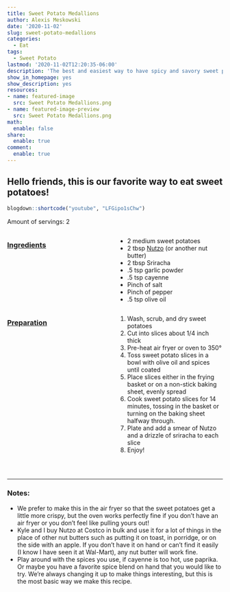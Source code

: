 ```yaml
---
title: Sweet Potato Medallions
author: Alexis Meskowski
date: '2020-11-02'
slug: sweet-potato-medallions
categories:
  - Eat
tags:
  - Sweet Potato
lastmod: '2020-11-02T12:20:35-06:00'
description: 'The best and easiest way to have spicy and savory sweet potatoes!'
show_in_homepage: yes
show_description: yes
resources:
- name: featured-image
  src: Sweet Potato Medallions.png
- name: featured-image-preview
  src: Sweet Potato Medallions.png
math:
  enable: false
share:
  enable: true
comment:
  enable: true
---
```

## Hello friends, this is our favorite way to eat sweet potatoes!

<!-- featured_image_preview is 780x234 -->


```r
blogdown::shortcode("youtube", "LFGipo1sChw")
```


Amount of servings: 2

:::: {style="display: grid; grid-template-columns: 1fr 1fr; grid-column-gap: 10px;"}

::: {}

### <u>Ingredients</u>

- 2 medium sweet potatoes
- 2 tbsp [Nutzo](https://www.nuttzo.com/product/26oz-organic-paleo-power-fuel-crunchy/){target="_blank"} (or another nut butter)
- 2 tbsp Sriracha 
- .5 tsp garlic powder
- .5 tsp cayenne
- Pinch of salt 
- Pinch of pepper
- .5 tsp olive oil

::: 

::: {}

### <u>Preparation</u> 

1. Wash, scrub, and dry sweet potatoes 
2. Cut into slices about 1/4 inch thick
3. Pre-heat air fryer or oven to 350°
4. Toss sweet potato slices in a bowl with olive oil and spices until coated
5. Place slices either in the frying basket or on a non-stick baking sheet, evenly spread
6. Cook sweet potato slices for 14 minutes, tossing in the basket or turning on the baking sheet halfway through.
7. Plate and add a smear of Nutzo and a drizzle of sriracha to each slice
8. Enjoy!

:::

::::

<br>

---

### Notes:

- We prefer to make this in the air fryer so that the sweet potatoes get a little more crispy, but the oven works perfectly fine if you don't have an air fryer or you don't feel like pulling yours out!
- Kyle and I buy Nutzo at Costco in bulk and use it for a lot of things in the place of other nut butters such as putting it on toast, in porridge, or on the side with an apple. If you don't have it on hand or can't find it easily (I know I have seen it at Wal-Mart), any nut butter will work fine. 
- Play around with the spices you use, if cayenne is too hot, use paprika. Or maybe you have a favorite spice blend on hand that you would like to try. We're always changing it up to make things interesting, but this is the most basic way we make this recipe. 




